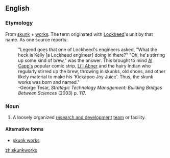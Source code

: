 ==English==
===Etymology===
From [[skunk]] + [[works]]. The term originated with [[w:Lockheed|Lockheed]]'s unit by that name. As one source reports:
:"Legend goes that one of Lockheed's engineers asked, "What the heck is Kelly [a Lockheed engineer] doing in there?" "Oh, he's stirring up some kind of brew," was the answer. This brought to mind [[w:Al Capp|Al Capp's]] popular comic strip, [[w:Li'l Abner|Li'l Abner]] and the hairy Indian who regularly stirred up the brew, throwing in skunks, old shoes, and other likely material to make his 'Kickapoo Joy Juice'. Thus, the skunk works was born and named."
:-George Tesar, ''Strategic Technology Management: Building Bridges Between Sciences'' (2003) p. 117.

===Noun===
{{en-noun|-}}
# A loosely organized [[research and development]] [[team]] or facility.

====Alternative forms====
*[[skunk works]]

[[zh:skunkworks]]